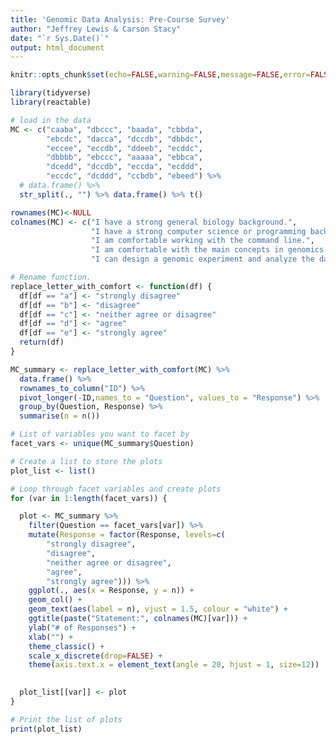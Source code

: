 ```yaml
---
title: 'Genomic Data Analysis: Pre-Course Survey'
author: "Jeffrey Lewis & Carson Stacy"
date: "`r Sys.Date()`"
output: html_document
---
```


```r
knitr::opts_chunk$set(echo=FALSE,warning=FALSE,message=FALSE,error=FALSE, results='hide',fig.keep='all')
```

```r
library(tidyverse)
library(reactable)

# load in the data
MC <- c("caaba", "dbccc", "baada", "cbbda",
        "ebcdc", "dacca", "dccdb", "dbbdc", 
        "eccee", "eccdb", "ddeeb", "ecddc",
        "dbbbb", "ebccc", "aaaaa", "ebbca",
        "dcedd", "dccdb", "eccda", "ecddd",
        "eccdc", "dcddd", "ccbdb", "ebeed") %>%
  # data.frame() %>%
  str_split(., "") %>% data.frame() %>% t()

rownames(MC)<-NULL
colnames(MC) <- c("I have a strong general biology background.",
                  "I have a strong computer science or programming background.",
                  "I am comfortable working with the command line.",
                  "I am comfortable with the main concepts in genomics.",
                  "I can design a genomic experiment and analyze the data.")

# Rename function.
replace_letter_with_comfort <- function(df) {
  df[df == "a"] <- "strongly disagree"
  df[df == "b"] <- "disagree"
  df[df == "c"] <- "neither agree or disagree"
  df[df == "d"] <- "agree"
  df[df == "e"] <- "strongly agree"
  return(df)
}

MC_summary <- replace_letter_with_comfort(MC) %>% 
  data.frame() %>%
  rownames_to_column("ID") %>%
  pivot_longer(-ID,names_to = "Question", values_to = "Response") %>% 
  group_by(Question, Response) %>%
  summarise(n = n())
```

```r
# List of variables you want to facet by
facet_vars <- unique(MC_summary$Question)

# Create a list to store the plots
plot_list <- list()

# Loop through facet variables and create plots
for (var in 1:length(facet_vars)) {

  plot <- MC_summary %>%
    filter(Question == facet_vars[var]) %>%
    mutate(Response = factor(Response, levels=c(
        "strongly disagree",
        "disagree",
        "neither agree or disagree",
        "agree",
        "strongly agree"))) %>%
    ggplot(., aes(x = Response, y = n)) +
    geom_col() +
    geom_text(aes(label = n), vjust = 1.5, colour = "white") +
    ggtitle(paste("Statement:", colnames(MC)[var])) +
    ylab("# of Responses") +
    xlab("") +
    theme_classic() +
    scale_x_discrete(drop=FALSE) +
    theme(axis.text.x = element_text(angle = 20, hjust = 1, size=12))

  
  plot_list[[var]] <- plot
}

# Print the list of plots
print(plot_list)
```

